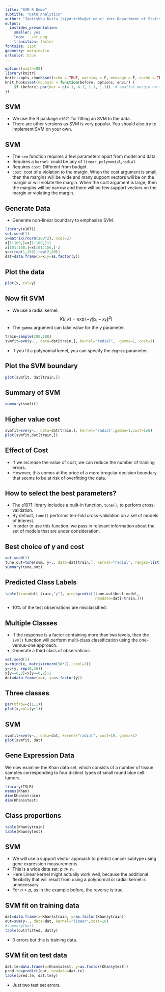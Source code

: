 ```yaml
---
title: "SVM R Demo"
subtitle: "Data Analytics"
author: "Jyotishka Datta (<jyotishka@vt.edu>) <br> Department of Statistics, Virginia Tech"
output: 
  ioslides_presentation:
    smaller: yes
    logo: ../vt.png
    transition: faster
fontsize: 11pt
geometry: margin=1in
urlcolor: blue
---
```

  

```r
options(width=80)
library(knitr)
knitr::opts_chunk$set(echo = TRUE, warning = F, message = F, cache = TRUE)
knit_hooks$set(no.main = function(before, options, envir) {
    if (before) par(mar = c(4.1, 4.1, 1.1, 1.1))  # smaller margin on top
})
```

## SVM 

 - We use the R package `e1071` for fitting an SVM to the data.
 - There are other versions as SVM is very popular. You should also try to implement SVM on your own. 

## SVM 

 - The `svm` function requires a few parameters apart from model and data.
 - Requires a `kernel`: could be any of `linear`, `polynomial`,`radial`.
 - Requires `cost`: Different from budget. 
 - `cost`: cost of a violation to the margin. When the cost argument is small, then the margins will be wide and many support vectors will be on the margin or will violate the margin. When the cost argument is large, then the margins will be narrow and there will be few support vectors on the margin or violating the margin.
 
## Generate Data 

 - Generate non-linear boundary to emphasize SVM. 

```r
library(e1071)
set.seed(1)
x=matrix(rnorm(200*2), ncol=2)
x[1:100,]=x[1:100,]+2
x[101:150,]=x[101:150,]-2
y=c(rep(1,150),rep(2,50))
dat=data.frame(x=x,y=as.factor(y))
```

## Plot the data 

```r
plot(x, col=y)
```

## Now fit SVM 

 - We use a radial kernel: 
$$
K(i,k) = \exp(-\gamma \lVert x_i - x_k \rVert^2)
$$
 - The `gamma` argument can take value for the $\gamma$ parameter. 
```r
train=sample(200,100)
svmfit=svm(y~., data=dat[train,], kernel="radial",  gamma=1, cost=1)
```
 - If you fit a polynomial kenel, you can specify the `degree` parameter. 
 

## Plot the SVM boundary 

```r
plot(svmfit, dat[train,])
```

## Summary of SVM {.smaller}

```r
summary(svmfit)
```

## Higher value cost 

```r
svmfit=svm(y~., data=dat[train,], kernel="radial",gamma=1,cost=1e5)
plot(svmfit,dat[train,])
```

## Effect of Cost 

 -  If we increase the value of cost, we can reduce the number
of training errors. 
 -  However, this comes at the price of a more irregular
decision boundary that seems to be at risk of overfitting the data.

## How to select the best parameters?

 - The e1071 library includes a built-in function, `tune()`, to perform cross-validation. 
 -  By default, `tune()` performs ten-fold cross-validation on a set
of models of interest. 
 -  In order to use this function, we pass in relevant
information about the set of models that are under consideration. 

## Best choice of $\gamma$ and cost {.smaller}

```r
set.seed(1)
tune.out=tune(svm, y~., data=dat[train,], kernel="radial", ranges=list(cost=c(0.1,1,10,100,1000),gamma=c(0.5,1,2,3,4)))
summary(tune.out)
```

## Predicted Class Labels

```r
table(true=dat[-train,"y"], pred=predict(tune.out$best.model,
                                         newdata=dat[-train,]))
```

  - 10% of the test observations are misclassified. 
  
## Multiple Classes 

 - If the response is a factor containing more than two levels, then the `svm()` function will perform multi-class classification using the one-versus-one approach.
 - Generate a third class of observations. 
 
```r
set.seed(1)
x=rbind(x, matrix(rnorm(50*2), ncol=2))
y=c(y, rep(0,50))
x[y==0,2]=x[y==0,2]+2
dat=data.frame(x=x, y=as.factor(y))
```


## Three classes 

```r
par(mfrow=c(1,1))
plot(x,col=(y+1))
```


## SVM 

```r
svmfit=svm(y~., data=dat, kernel="radial", cost=10, gamma=1)
plot(svmfit, dat)
```


## Gene Expression Data 

We now examine the Khan data set, which consists of a number of tissue
samples corresponding to four distinct types of small round blue cell tumors.

```r
library(ISLR)
names(Khan)
dim(Khan$xtrain)
dim(Khan$xtest)
```

## Class proportions 

```r
table(Khan$ytrain)
table(Khan$ytest)
```

## SVM 

  - We will use a support vector approach to predict cancer subtype using   gene expression measurements. 
  -  This is a wide data set: $p \gg n$. 
  -  Here Linear kernel might actually work well, because the additional flexibility that will result from using a polynomial or radial kernel is unnecessary.
  - For $n > p$, as in the example before, the reverse is true. 
  
## SVM fit on training data 

```r
dat=data.frame(x=Khan$xtrain, y=as.factor(Khan$ytrain))
out=svm(y~., data=dat, kernel="linear",cost=10)
#summary(out)
table(out$fitted, dat$y)
```

 - 0 errors but this is training data. 


## SVM fit on test data 

```r
dat.te=data.frame(x=Khan$xtest, y=as.factor(Khan$ytest))
pred.te=predict(out, newdata=dat.te)
table(pred.te, dat.te$y)
```

  - Just two test set errors. 
  
